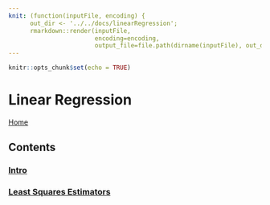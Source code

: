 ```yaml
---
knit: (function(inputFile, encoding) { 
      out_dir <- '../../docs/linearRegression';
      rmarkdown::render(inputFile,
                        encoding=encoding, 
                        output_file=file.path(dirname(inputFile), out_dir, 'linearRegression.html')) })
---
```


```r
knitr::opts_chunk$set(echo = TRUE)
```

# Linear Regression

[Home](../index.html)

## Contents

### [Intro](linearRegressionIntro.html)
### [Least Squares Estimators](leastSquaresEstimators.html)
